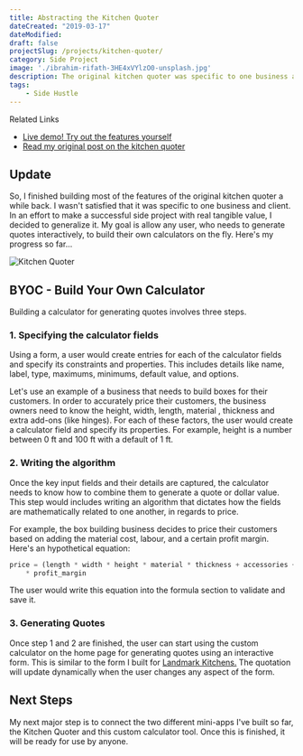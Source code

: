 ```yaml
---
title: Abstracting the Kitchen Quoter  
dateCreated: "2019-03-17"
dateModified:
draft: false
projectSlug: /projects/kitchen-quoter/
category: Side Project
image: './ibrahim-rifath-3HE4xVYlzO0-unsplash.jpg'
description: The original kitchen quoter was specific to one business and use-case. I'm aiming to generalize that design, so it's reusable across different scenarios and businesses.    
tags:  
    - Side Hustle    
---
```


<div class="ui icon info message">
    <i class="linkify icon"></i>
    <div class="content">
        <div class="header">Related Links</div>
        <ul class="list">
            <li><a target="_blank" href="https://d3c237k00uyj5k.cloudfront.net/">Live demo! Try out the features yourself</a></li>
            <li><a target="_blank" href="//ortmesh.com/kitchen-quoter">Read my original post on the kitchen quoter</a></li>
        </ul>
    </div>
</div>

## Update
So, I finished building most of the features of the original kitchen quoter a while back. I wasn't satisfied that it was specific 
to one business and client.
In an effort to make a successful side project with real tangible value, I decided to generalize it. 
My goal is allow any user, who needs to generate quotes interactively, to build their own calculators on the fly.
Here's my progress so far...
<div class="ui container">
    <img class="ui image" src="/gifs/kitchen-quoter-3.gif" alt="Kitchen Quoter" />    
</div>

## BYOC - Build Your Own Calculator
Building a calculator for generating quotes involves three steps.
### 1. Specifying the calculator fields
Using a form, a user would create entries for each of the calculator fields and specify its 
constraints and properties. This includes details like name, label, type, maximums, minimums, default value,
and options.

Let's use an example of a business that needs to build  boxes for their customers. 
In order to accurately price their customers, the business owners need to know the height, width, length, material
, thickness and extra add-ons (like hinges). For each of these factors, the user would create a calculator
field and specify its properties. For example, height is a number between 0 ft and 100 ft with a default of 1 ft.

### 2. Writing the algorithm
Once the key input fields and their details are captured, the calculator needs to know
how to combine them to generate a quote or dollar value. This step would includes writing an 
algorithm that dictates how the fields are mathematically related to one another, in regards to price.

For example, the box building business decides to price their customers based on adding the material cost,
labour, and a certain profit margin. Here's an hypothetical equation:
```javascript
price = (length * width * height * material * thickness + accessories + labour_cost) 
    * profit_margin  
```
The user would write this equation into the formula section to validate and save it. 

### 3. Generating Quotes
Once step 1 and 2 are finished, the user can start using the custom calculator on the home page for generating quotes using an interactive 
form. This is similar to the form I built for <a target="_blank" href="//ortmesh.com/kitchen-quoter">Landmark Kitchens.</a>
The quotation will update dynamically when the user changes any aspect of the form. 

## Next Steps
My next major step is to connect the two different mini-apps I've built so far, the Kitchen Quoter and this custom
calculator tool. Once this is finished, it will be ready for use by anyone. 
